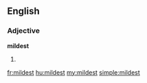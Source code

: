 ==English==

===Adjective===
'''mildest'''

# {{en-superlative of|mild}}

[[fr:mildest]]
[[hu:mildest]]
[[my:mildest]]
[[simple:mildest]]